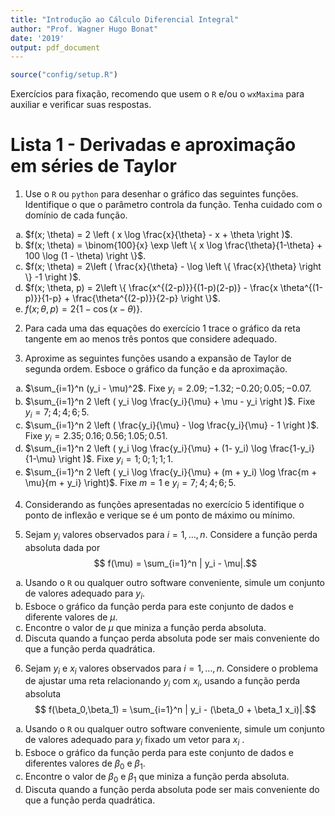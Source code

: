 ```yaml
---
title: "Introdução ao Cálculo Diferencial Integral"
author: "Prof. Wagner Hugo Bonat"
date: '2019'
output: pdf_document
---
```


```r
source("config/setup.R")
```

Exercícios para fixação, recomendo que usem o $\texttt{R}$ e/ou o 
$\texttt{wxMaxima}$ para auxiliar e verificar suas respostas.

# Lista 1 - Derivadas e aproximação em séries de Taylor

1. Use o $\texttt{R}$ ou $\texttt{python}$ para desenhar o gráfico das seguintes funções. Identifique o que o parâmetro controla da função. Tenha cuidado com o domínio de cada função.

a) $f(x; \theta) = 2 \left (  x \log \frac{x}{\theta} - x + \theta  \right )$.
b) $f(x; \theta) = \binom{100}{x} \exp \left \{ x \log \frac{\theta}{1-\theta} + 100 \log (1 - \theta) \right \}$.
c) $f(x; \theta) = 2\left (  \frac{x}{\theta} - \log \left \{  \frac{x}{\theta} \right \} -1 \right )$.
d) $f(x; \theta, p) = 2\left \{ \frac{x^{(2-p)}}{(1-p)(2-p)} - \frac{x \theta^{(1-p)}}{1-p} + \frac{\theta^{(2-p)}}{2-p} \right \}$.
e) $f(x; \theta, p) = 2\left \{ 1- \cos(x - \theta) \right \}$.


2. Para cada uma das equações do exercício 1 trace o gráfico da reta
tangente em ao menos três pontos que considere adequado.

3. Aproxime as seguintes funções usando a expansão de Taylor de segunda
ordem. Esboce o gráfico da função e da aproximação.

a) $\sum_{i=1}^n (y_i - \mu)^2$. Fixe $y_i = 2.09;-1.32;-0.20;0.05;-0.07$.
b) $\sum_{i=1}^n 2 \left ( y_i \log \frac{y_i}{\mu} + \mu - y_i \right )$. 
Fixe $y_i = 7;4;4;6;5$.
c) $\sum_{i=1}^n 2 \left ( \frac{y_i}{\mu} - \log \frac{y_i}{\mu} - 1 \right )$. 
Fixe $y_i = 2.35;0.16;0.56;1.05;0.51$.
d) $\sum_{i=1}^n 2 \left ( y_i \log \frac{y_i}{\mu} + (1- y_i) \log \frac{1-y_i}{1-\mu} \right )$.
Fixe $y_i = 1;0;1;1;1$.
e) $\sum_{i=1}^n 2 \left ( y_i \log \frac{y_i}{\mu} + (m + y_i) \log \frac{m + \mu}{m + y_i} \right)$. Fixe $m = 1$ e $y_i = 7;4;4;6;5$.

4. Considerando as funções apresentadas no exercício 5 identifique o
ponto de inflexão e verique se é um ponto de máximo ou mínimo.

5. Sejam $y_i$ valores observados para $i = 1, \ldots, n$. Considere
a função perda absoluta dada por
$$ f(\mu) = \sum_{i=1}^n | y_i - \mu|.$$

a) Usando o $\texttt{R}$ ou qualquer outro software conveniente, simule 
um conjunto de valores adequado para $y_i$.
b) Esboce o gráfico da função perda para este conjunto de dados e diferente valores de $\mu$.
c) Encontre o valor de $\mu$ que miniza a função perda absoluta.
d) Discuta quando a funçao perda absoluta pode ser mais conveniente do que a função perda quadrática.

6. Sejam $y_i$ e $x_i$ valores observados para $i = 1, \ldots, n$. Considere o problema de ajustar uma reta relacionando $y_i$ com $x_i$, usando a função perda absoluta
$$ f(\beta_0,\beta_1) = \sum_{i=1}^n | y_i - (\beta_0 + \beta_1 x_i)|.$$

a) Usando o $\texttt{R}$ ou qualquer outro software conveniente, simule 
um conjunto de valores adequado para $y_i$ fixado um vetor para $x_i$ .
b) Esboce o gráfico da função perda para este conjunto de dados e diferentes valores de $\beta_0$ e $\beta_1$.
c) Encontre o valor de $\beta_0$ e $\beta_1$ que miniza a função perda absoluta.
d) Discuta quando a função perda absoluta pode ser mais conveniente do que a função perda quadrática.